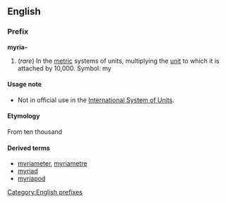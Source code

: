 ==English==
===Prefix===
[[Category:English prefixes]]
'''myria-'''

#(''rare'') In the [[metric]] systems of units, multiplying the [[unit]] to which it is attached by 10,000. Symbol: my

====Usage note====
*Not in official use in the [[International System of Units]].

====Etymology====
{{etystub}}
From {{Gr.}} [[]] ten thousand

====Derived terms====
*[[myriameter]], [[myriametre]]
*[[myriad]]
*[[myriapod]]